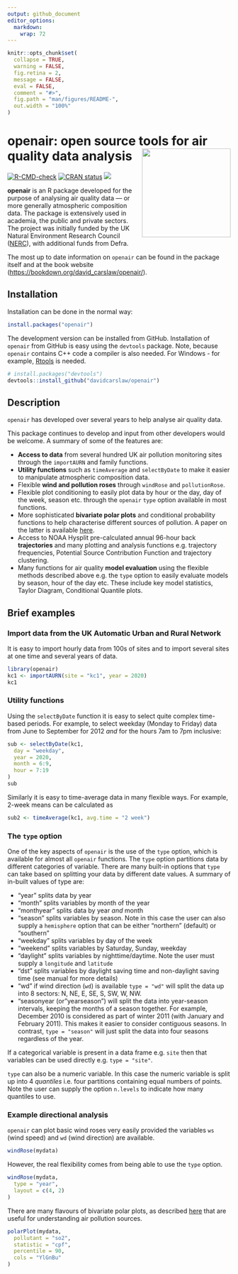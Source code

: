 ```yaml
---
output: github_document
editor_options: 
  markdown: 
    wrap: 72
---
```


<!-- README.md is generated from README.Rmd. Please edit that file -->

```r
knitr::opts_chunk$set(
  collapse = TRUE,
  warning = FALSE,
  fig.retina = 2,
  message = FALSE,
  eval = FALSE,
  comment = "#>",
  fig.path = "man/figures/README-",
  out.width = "100%"
)
```

# openair: open source tools for air quality data analysis <img src="man/figures/logo.png" align="right" height="200"/>

<!-- badges: start -->

[![R-CMD-check](https://github.com/davidcarslaw/openair/workflows/R-CMD-check/badge.svg)](https://github.com/davidcarslaw/openair/actions)
[![CRAN
status](https://www.r-pkg.org/badges/version/openair)](https://CRAN.R-project.org/package=openair)
![](http://cranlogs.r-pkg.org/badges/grand-total/openair)

<!-- badges: end -->

**openair** is an R package developed for the purpose of analysing air
quality data --- or more generally atmospheric composition data. The
package is extensively used in academia, the public and private sectors.
The project was initially funded by the UK Natural Environment Research
Council ([NERC](https://nerc.ukri.org/)), with additional funds from
Defra.

The most up to date information on `openair` can be found in the package
itself and at the book website
(<https://bookdown.org/david_carslaw/openair/>).

## Installation

Installation can be done in the normal way:

```r
install.packages("openair")
```

The development version can be installed from GitHub. Installation of
`openair` from GitHub is easy using the `devtools` package. Note,
because `openair` contains C++ code a compiler is also needed. For
Windows - for example,
[Rtools](https://cran.r-project.org/bin/windows/Rtools/) is needed.

``` r
# install.packages("devtools")
devtools::install_github("davidcarslaw/openair")
```

## Description

`openair` has developed over several years to help analyse air quality
data.

This package continues to develop and input from other developers would
be welcome. A summary of some of the features are:

-   **Access to data** from several hundred UK air pollution monitoring
    sites through the `importAURN` and family functions.
-   **Utility functions** such as `timeAverage` and `selectByDate` to
    make it easier to manipulate atmospheric composition data.
-   Flexible **wind and pollution roses** through `windRose` and
    `pollutionRose`.
-   Flexible plot conditioning to easily plot data by hour or the day,
    day of the week, season etc. through the `openair` `type` option
    available in most functions.
-   More sophisticated **bivariate polar plots** and conditional
    probability functions to help characterise different sources of
    pollution. A paper on the latter is available
    [here](https://www.sciencedirect.com/science/article/pii/S1364815214001339).
-   Access to NOAA Hysplit pre-calculated annual 96-hour back
    **trajectories** and many plotting and analysis functions e.g.
    trajectory frequencies, Potential Source Contribution Function and
    trajectory clustering.
-   Many functions for air quality **model evaluation** using the
    flexible methods described above e.g. the `type` option to easily
    evaluate models by season, hour of the day etc. These include key
    model statistics, Taylor Diagram, Conditional Quantile plots.

## Brief examples

### Import data from the UK Automatic Urban and Rural Network

It is easy to import hourly data from 100s of sites and to import
several sites at one time and several years of data.

```r
library(openair)
kc1 <- importAURN(site = "kc1", year = 2020)
kc1
```

### Utility functions

Using the `selectByDate` function it is easy to select quite complex
time-based periods. For example, to select weekday (Monday to Friday)
data from June to September for 2012 *and* for the hours 7am to 7pm
inclusive:

```r
sub <- selectByDate(kc1,
  day = "weekday",
  year = 2020,
  month = 6:9,
  hour = 7:19
)
sub
```

Similarly it is easy to time-average data in many flexible ways. For
example, 2-week means can be calculated as

```r
sub2 <- timeAverage(kc1, avg.time = "2 week")
```

### The `type` option

One of the key aspects of `openair` is the use of the `type` option,
which is available for almost all `openair` functions. The `type` option
partitions data by different categories of variable. There are many
built-in options that `type` can take based on splitting your data by
different date values. A summary of in-built values of type are:

-   "year" splits data by year
-   "month" splits variables by month of the year
-   "monthyear" splits data by year *and* month
-   "season" splits variables by season. Note in this case the user can
    also supply a `hemisphere` option that can be either "northern"
    (default) or "southern"
-   "weekday" splits variables by day of the week
-   "weekend" splits variables by Saturday, Sunday, weekday
-   "daylight" splits variables by nighttime/daytime. Note the user must
    supply a `longitude` and `latitude`
-   "dst" splits variables by daylight saving time and non-daylight
    saving time (see manual for more details)
-   "wd" if wind direction (`wd`) is available `type = "wd"` will split
    the data up into 8 sectors: N, NE, E, SE, S, SW, W, NW.
-   "seasonyear (or"yearseason") will split the data into year-season
    intervals, keeping the months of a season together. For example,
    December 2010 is considered as part of winter 2011 (with January and
    February 2011). This makes it easier to consider contiguous seasons.
    In contrast, `type = "season"` will just split the data into four
    seasons regardless of the year.

If a categorical variable is present in a data frame e.g. `site` then
that variables can be used directly e.g. `type = "site"`.

`type` can also be a numeric variable. In this case the numeric variable
is split up into 4 *quantiles* i.e. four partitions containing equal
numbers of points. Note the user can supply the option `n.levels` to
indicate how many quantiles to use.

### Example directional analysis

`openair` can plot basic wind roses very easily provided the variables
`ws` (wind speed) and `wd` (wind direction) are available.

```r
windRose(mydata)
```

However, the real flexibility comes from being able to use the `type`
option.

```r
windRose(mydata,
  type = "year",
  layout = c(4, 2)
)
```

There are many flavours of bivariate polar plots, as described
[here](https://bookdown.org/david_carslaw/openair/polar-plots.html) that
are useful for understanding air pollution sources.

```r
polarPlot(mydata,
  pollutant = "so2",
  statistic = "cpf",
  percentile = 90,
  cols = "YlGnBu"
)
```
